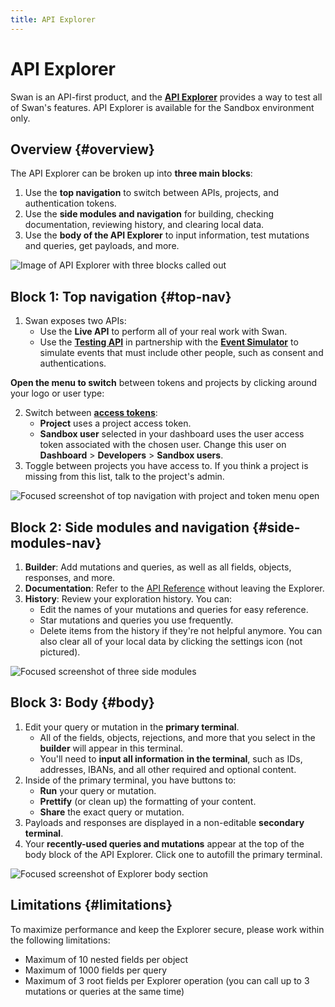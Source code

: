 ```yaml
---
title: API Explorer
---
```


# API Explorer

Swan is an API-first product, and the [**API Explorer**](https://explorer.swan.io/) provides a way to test all of Swan's features.
API Explorer is available for the Sandbox environment only.

## Overview {#overview}

The API Explorer can be broken up into **three main blocks**:

1. Use the **top navigation** to switch between APIs, projects, and authentication tokens.
1. Use the **side modules and navigation** for building, checking documentation, reviewing history, and clearing local data.
1. Use the **body of the API Explorer** to input information, test mutations and queries, get payloads, and more.

![Image of API Explorer with three blocks called out](../../images/developers/tools/explorer-overview.png)

## Block 1: Top navigation {#top-nav}

1. Swan exposes two APIs:
    - Use the **Live API** to perform all of your real work with Swan.
    - Use the [**Testing API**](./testing-api.mdx) in partnership with the [**Event Simulator**](./event-simulator.mdx) to simulate events that must include other people, such as consent and authentications.

**Open the menu to switch** between tokens and projects by clicking around your logo or user type:

2. Switch between [**access tokens**](../using-api/authentication/index.mdx#tokens):
    - **Project** uses a project access token.
    - **Sandbox user** selected in your dashboard uses the user access token associated with the chosen user. Change this user on **Dashboard** > **Developers** > **Sandbox users**.
1. Toggle between projects you have access to. If you think a project is missing from this list, talk to the project's admin.

![Focused screenshot of top navigation with project and token menu open](../../images/developers/tools/explorer-top-nav.png)

## Block 2: Side modules and navigation {#side-modules-nav}

1. **Builder**: Add mutations and queries, as well as all fields, objects, responses, and more.
1. **Documentation**: Refer to the [API Reference](https://api-reference.swan.io/) without leaving the Explorer.
1. **History**: Review your exploration history. You can:
    - Edit the names of your mutations and queries for easy reference.
    - Star mutations and queries you use frequently.
    - Delete items from the history if they're not helpful anymore. You can also clear all of your local data by clicking the settings icon (not pictured).

![Focused screenshot of three side modules](../../images/developers/tools/explorer-module-options.png)

## Block 3: Body {#body}

1. Edit your query or mutation in the **primary terminal**.
    - All of the fields, objects, rejections, and more that you select in the **builder** will appear in this terminal.
    - You'll need to **input all information in the terminal**, such as IDs, addresses, IBANs, and all other required and optional content.
1. Inside of the primary terminal, you have buttons to:
    - **Run** your query or mutation.
    - **Prettify** (or clean up) the formatting of your content.
    - **Share** the exact query or mutation.
1. Payloads and responses are displayed in a non-editable **secondary terminal**.
1. Your **recently-used queries and mutations** appear at the top of the body block of the API Explorer. Click one to autofill the primary terminal.

![Focused screenshot of Explorer body section](../../images/developers/tools/explorer-body.png)

## Limitations {#limitations}

To maximize performance and keep the Explorer secure, please work within the following limitations:

- Maximum of 10 nested fields per object
- Maximum of 1000 fields per query
- Maximum of 3 root fields per Explorer operation (you can call up to 3 mutations or queries at the same time)